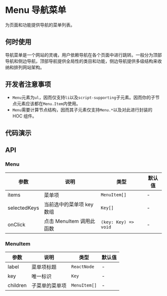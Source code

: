 
# Menu 导航菜单

为页面和功能提供导航的菜单列表。

## 何时使用

导航菜单是一个网站的灵魂，用户依赖导航在各个页面中进行跳转。一般分为顶部导航和侧边导航，顶部导航提供全局性的类目和功能，侧边导航提供多级结构来收纳和排列网站架构。

## 开发者注意事项

- `Menu`元素为`ul`，因而仅支持`li`以及`script-supporting`子元素。因而你的子节点元素应该都在`Menu.Item`内使用。
- `Menu`需要计算节点结构，因而其子元素仅支持`Menu.*`以及对此进行封装的 HOC 组件。

## 代码演示

<Usage src='/components/menu/basic.tsx' title='基本' description='最简单的用法。' />

## API

### Menu

| 参数         | 说明                      | 类型                 | 默认值 |
| ------------ | ------------------------- | -------------------- | ------ |
| items        | 菜单项                    | `MenuItem[]`         | -      |
| selectedKeys | 当前选中的菜单项 key 数组 | `Key[]`              | -      |
| onClick      | 点击 MenuItem 调用此函数  | `(key: Key) => void` | -      |

### MenuItem

| 参数     | 说明           | 类型         | 默认值 |
| -------- | -------------- | ------------ | ------ |
| label    | 菜单项标题     | `ReactNode`  | -      |
| key      | 唯一标识       | `Key`        | -      |
| children | 子菜单的菜单项 | `MenuItem[]` | -      |
